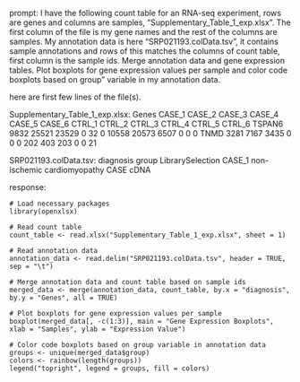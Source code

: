prompt:
I have the following count table for an RNA-seq experiment, rows are genes and columns are samples, "Supplementary_Table_1_exp.xlsx". The first column of the file is my gene names and the rest of the columns are samples. My annotation data is here  "SRP021193.colData.tsv", it contains sample annotations and rows of this matches the columns of count table, first column is the sample ids. Merge annotation data and gene expression tables. Plot boxplots for gene expression values per sample and color code boxplots based on group" variable in my annotation data.

here are first few lines of the file(s).

Supplementary_Table_1_exp.xlsx:
Genes	CASE_1	CASE_2	CASE_3	CASE_4	CASE_5	CASE_6	CTRL_1	CTRL_2	CTRL_3	CTRL_4	CTRL_5	CTRL_6
TSPAN6	9832	25521	23529	0	32	0	10558	20573	6507	0	0	 0
TNMD	3281	 7167	 3435	0	 0	0	  202	  403	 203	0	0	21


SRP021193.colData.tsv:
diagnosis	group	LibrarySelection
CASE_1	non-ischemic cardiomyopathy	CASE	cDNA


response:
```
# Load necessary packages
library(openxlsx)

# Read count table
count_table <- read.xlsx("Supplementary_Table_1_exp.xlsx", sheet = 1)

# Read annotation data
annotation_data <- read.delim("SRP021193.colData.tsv", header = TRUE, sep = "\t")

# Merge annotation data and count table based on sample ids
merged_data <- merge(annotation_data, count_table, by.x = "diagnosis", by.y = "Genes", all = TRUE)

# Plot boxplots for gene expression values per sample
boxplot(merged_data[, -c(1:3)], main = "Gene Expression Boxplots", xlab = "Samples", ylab = "Expression Value")

# Color code boxplots based on group variable in annotation data
groups <- unique(merged_data$group)
colors <- rainbow(length(groups))
legend("topright", legend = groups, fill = colors)
```

